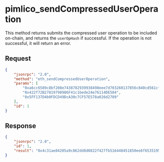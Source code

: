 # pimlico_sendCompressedUserOperation

This method returns submits the compressed user operation to be included on-chain, and returns the `userOpHash` if successful. If the operation is not successful, it will return an error.

## Request

```json
{
    "jsonrpc": "2.0",
    "method": "eth_sendCompressedUserOperation",
    "params": [
        "0xa6cc6589c8bf208e7438782939938498eee7d703260137856c840cd561cfd68d7b6b0757ef6f208e7438782939938498eee7d703260137856c840c491b3d415956265e8f208e7438782939938498eee7d703260137856c840c1bf5c2184a725be2abfc365f7536b6af525e1c",
        "0x422f72B27819798986F41c1bede24e76114DE584",
        "0x5FF137D4b0FDCD49DcA30c7CF57E578a026d2789"
    ],
    "id": 1
}
```

## Response

```json
{
    "jsonrpc": "2.0",
    "id": 1,
    "result": "0x4c31ae84205a9c862dd8d0822f427fb516448451850ee6f65351951f6a2b2154"
}
```